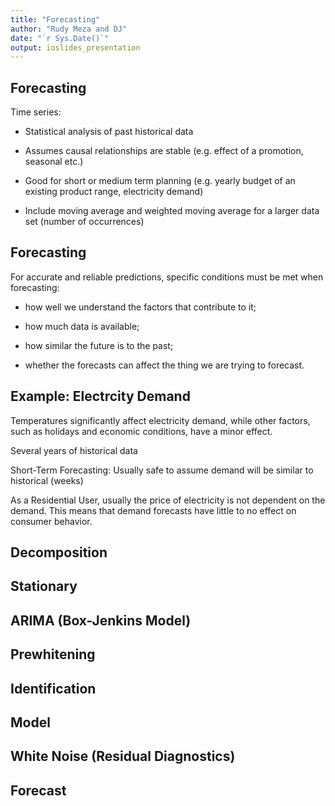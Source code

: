 ```yaml
---
title: "Forecasting"
author: "Rudy Meza and DJ"
date: "`r Sys.Date()`"
output: ioslides_presentation
---
```






## Forecasting


Time series:

  * Statistical analysis of past historical data 

  * Assumes causal relationships are stable (e.g. effect of a promotion, seasonal etc.)

  * Good for short or medium term planning (e.g. yearly budget of an existing product range, electricity demand)

  * Include moving average and weighted moving average for a larger data set (number of occurrences)
  
## Forecasting

For accurate and reliable predictions, specific conditions must be met when forecasting:

  * how well we understand the factors that contribute to it;
  
  * how much data is available;

  * how similar the future is to the past;
  
  * whether the forecasts can affect the thing we are trying to forecast.

## Example: Electrcity Demand

Temperatures significantly affect electricity demand, while other factors, such as holidays and economic conditions, have a minor effect.

Several years of historical data

Short-Term Forecasting: Usually safe to assume demand will be similar to historical (weeks)

As a Residential User, usually the price of electricity is not dependent on the demand. This means that demand forecasts have little to no effect on consumer behavior. 


## Decomposition






## Stationary









## ARIMA (Box-Jenkins Model)











## Prewhitening











## Identification









## Model








## White Noise (Residual Diagnostics)




## Forecast


